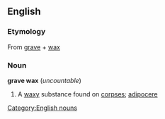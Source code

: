 ==English==
===Etymology===
From [[grave]] + [[wax]]

===Noun===
'''grave wax''' (''uncountable'')
#A [[waxy]] substance found on [[corpses]]; [[adipocere]]

[[Category:English nouns]]